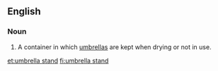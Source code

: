 ==English==

===Noun===
{{en-noun}}

#A container in which [[umbrella]]s are kept when drying or not in use.

[[et:umbrella stand]]
[[fi:umbrella stand]]